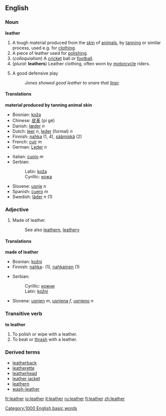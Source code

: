 ==English==
===Noun===
{{wikipedia}}
'''leather'''

#A tough material produced from the [[skin]] of [[animal]]s, by [[tanning]] or similar process, used e.g. for [[clothing]].
#A piece of leather used for [[polishing]].
#(''colloquialism'') A [[cricket]] ball or [[football]].
#(''plural'': '''leathers''') Leather clothing, often worn by [[motorcycle]] riders.
#{{baseball}} A good defensive play
#: ''Jones showed good leather to snare that [[liner]].''

====Translations====
'''material produced by tanning animal skin'''
{{top}}
*Bosnian: [[koža#Bosnian|koža]] {{f}}
*Chinese: [[皮革]] (pí gé)
*Danish: [[læder]] ''n''
*Dutch: [[leer]] ''n'', [[leder]] (formal) ''n''
*Finnish: [[nahka]] (1, 4), [[säämiskä]] (2)
*French: [[cuir]] ''m''
*German: [[Leder]] ''n''
{{mid}}
*Italian: [[cuoio]] ''m''
*Serbian:
*:Latin: [[koža#Serbian|koža]] {{f}}
*:Cyrillic: [[кожа#Serbian|кожа]] {{f}}
*Slovene: [[usnje]] ''n''
*Spanish: [[cuero]] ''m''
*Swedish: [[läder]] ''n'' (1)
{{bottom}}

===Adjective===
#Made of leather.
#:See also [[leathern]], [[leathery]]

====Translations====
'''made of leather'''
{{top}}
*Bosnian: [[kožni#Bosnian|kožni]] {{m}}
*Finnish: [[nahka]]- (1), [[nahkainen]] (1)
{{mid}}
*Serbian:
*:Cyrillic: [[кожни#Serbian|кожни]] {{m}}
*:Latin: [[kožni#Serbian|kožni]] {{m}}
*Slovene: [[usnjen]] ''m'', [[usnjena]] ''f'', [[usnjeno]] ''n''
{{bottom}}

===Transitive verb===
'''to leather'''
#To polish or wipe with a leather.
#To beat or [[thrash]] with a leather.

===Derived terms===
*[[leatherback]]
*[[leatherette]]
*[[leatherhead]]
*[[leather jacket]]
*[[leathern]]
*[[wash-leather]]

[[Category:1000 English basic words]]

[[fr:leather]]
[[io:leather]]
[[it:leather]]
[[ru:leather]]
[[fi:leather]]
[[zh:leather]]